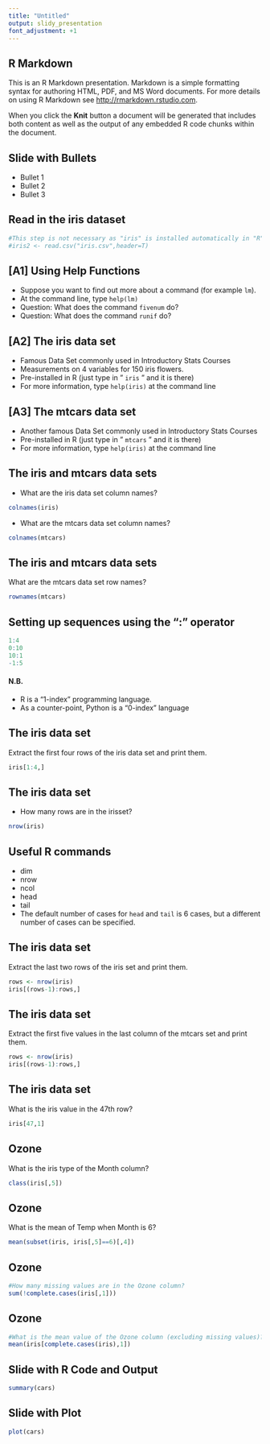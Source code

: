 ```yaml
---
title: "Untitled"
output: slidy_presentation
font_adjustment: +1
---
```


## R Markdown

This is an R Markdown presentation. Markdown is a simple formatting syntax for authoring HTML, PDF, and MS Word documents. For more details on using R Markdown see <http://rmarkdown.rstudio.com>.

When you click the **Knit** button a document will be generated that includes both content as well as the output of any embedded R code chunks within the document.


## Slide with Bullets

- Bullet 1
- Bullet 2
- Bullet 3



## Read in the iris dataset

```r
#This step is not necessary as "iris" is installed automatically in "R".
#iris2 <- read.csv("iris.csv",header=T)
```

## [A1] Using Help Functions

- Suppose you want to find out more about a command (for example `lm`).
- At the command line, type `help(lm)`
- Question: What does the command `fivenum` do?
- Question: What does the command `runif` do?


## [A2] The iris data set

- Famous Data Set commonly used in Introductory Stats Courses
- Measurements on 4 variables for 150 iris flowers.
- Pre-installed in R (just type in " `iris` " and it is there)
- For more information, type `help(iris)` at the command line

## [A3] The mtcars data set

- Another famous Data Set commonly used in Introductory Stats Courses
- Pre-installed in R (just type in " `mtcars` " and it is there)
- For more information, type `help(iris)` at the command line

## The iris and mtcars data sets
- What are the iris data set column names?
```r

colnames(iris)
```
- What are the mtcars data set column names?
```r
colnames(mtcars)

```

## The iris and mtcars data sets
 What are the mtcars data set row names?
```r
rownames(mtcars)
```

## Setting up sequences using the ":" operator
```r
1:4
0:10
10:1
-1:5
```

#### N.B. 
- R is a "1-index" programming language. 
- As a counter-point, Python is a "0-index" language

## The iris data set
Extract the first four rows of the iris data set and print them.
```r
iris[1:4,]
```

## The iris data set
- How many rows are in the irisset?
```r

nrow(iris)
```
## Useful R commands
- dim
- nrow
- ncol
- head
- tail
- The default number of cases for ``head`` and ``tail`` is 6 cases, but a different number of cases can be specified.


## The iris data set
Extract the last two rows of the iris set and print them.
```r

rows <- nrow(iris)
iris[(rows-1):rows,]
```

## The iris data set
Extract the first five values in the last column of the  mtcars set and print them.
```r

rows <- nrow(iris)
iris[(rows-1):rows,]
```

## The iris data set
What is the iris value in the 47th row?
```r

iris[47,1]
```

## Ozone 
What is the iris type of the Month column?
```r

class(iris[,5])
```

## Ozone 
What is the mean of Temp when Month is 6?
```r

mean(subset(iris, iris[,5]==6)[,4])
```

## Ozone 
```r
#How many missing values are in the Ozone column?
sum(!complete.cases(iris[,1]))
```

## Ozone 
```r
#What is the mean value of the Ozone column (excluding missing values)?
mean(iris[complete.cases(iris),1])
```

## Slide with R Code and Output

```r
summary(cars)
```

## Slide with Plot

```r
plot(cars)
```

